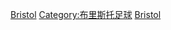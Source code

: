 [[Category:英格蘭各郡足球俱樂部|Bristol]]
[[Category:布里斯托足球|Category:布里斯托足球]]
[[Category:依英格蘭城市劃分的足球俱樂部|Bristol]]